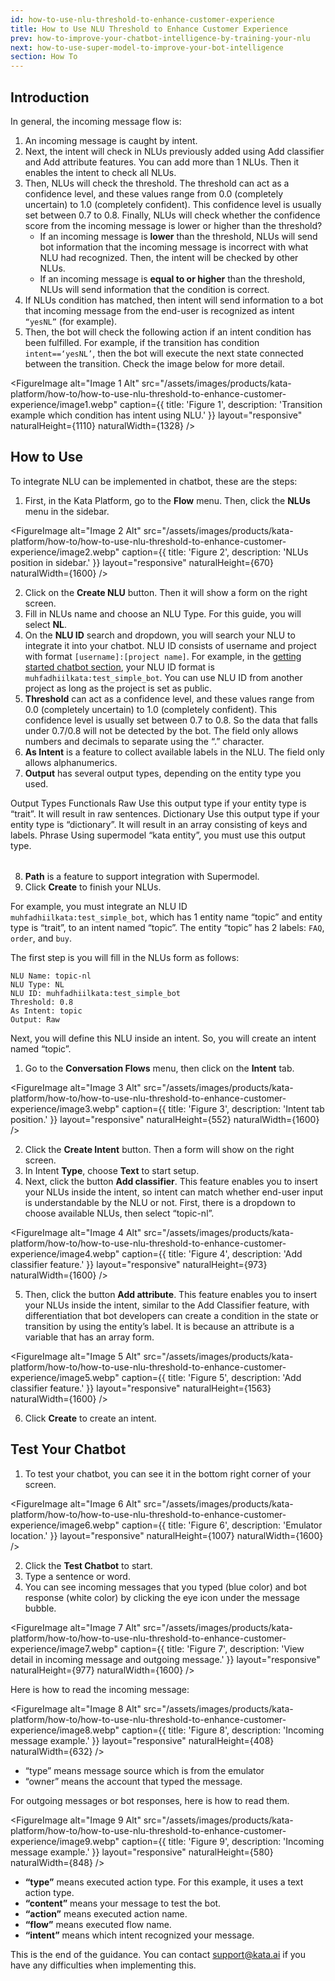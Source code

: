 ```yaml
---
id: how-to-use-nlu-threshold-to-enhance-customer-experience
title: How to Use NLU Threshold to Enhance Customer Experience
prev: how-to-improve-your-chatbot-intelligence-by-training-your-nlu
next: how-to-use-super-model-to-improve-your-bot-intelligence
section: How To
---
```


## Introduction

In general, the incoming message flow is:

1. An incoming message is caught by intent.
2. Next, the intent will check in NLUs previously added using Add classifier and Add attribute features. You can add more than 1 NLUs. Then it enables the intent to check all NLUs.
3. Then, NLUs will check the threshold. The threshold can act as a confidence level, and these values range from 0.0 (completely uncertain) to 1.0 (completely confident). This confidence level is usually set between 0.7 to 0.8. Finally, NLUs will check whether the confidence score from the incoming message is lower or higher than the threshold?
   - If an incoming message is **lower** than the threshold, NLUs will send bot information that the incoming message is incorrect with what NLU had recognized. Then, the intent will be checked by other NLUs.
   - If an incoming message is **equal to or higher** than the threshold, NLUs will send information that the condition is correct.
4. If NLUs condition has matched, then intent will send information to a bot that incoming message from the end-user is recognized as intent `“yesNL”` (for example).
5. Then, the bot will check the following action if an intent condition has been fulfilled. For example, if the transition has condition `intent==‘yesNL’`, then the bot will execute the next state connected between the transition. Check the image below for more detail.

<FigureImage
  alt="Image 1 Alt"
  src="/assets/images/products/kata-platform/how-to/how-to-use-nlu-threshold-to-enhance-customer-experience/image1.webp"
  caption={{ title: 'Figure 1', description: 'Transition example which condition has intent using NLU.' }}
  layout="responsive"
  naturalHeight={1110}
  naturalWidth={1328}
/>

## How to Use

To integrate NLU can be implemented in chatbot, these are the steps:

1. First, in the Kata Platform, go to the **Flow** menu. Then, click the **NLUs** menu in the sidebar.

<FigureImage
  alt="Image 2 Alt"
  src="/assets/images/products/kata-platform/how-to/how-to-use-nlu-threshold-to-enhance-customer-experience/image2.webp"
  caption={{ title: 'Figure 2', description: 'NLUs position in sidebar.' }}
  layout="responsive"
  naturalHeight={670}
  naturalWidth={1600}
/>

2. Click on the **Create NLU** button. Then it will show a form on the right screen.
3. Fill in NLUs name and choose an NLU Type. For this guide, you will select **NL**.
4. On the **NLU ID** search and dropdown, you will search your NLU to integrate it into your chatbot. NLU ID consists of username and project with format `[username]:[project name]`. For example, in the [getting started chatbot section](/kata-platform/documentation-content/start-your-first-chatbot), your NLU ID format is `muhfadhiilkata:test_simple_bot`. You can use NLU ID from another project as long as the project is set as public.
5. **Threshold** can act as a confidence level, and these values range from 0.0 (completely uncertain) to 1.0 (completely confident). This confidence level is usually set between 0.7 to 0.8. So the data that falls under 0.7/0.8 will not be detected by the bot. The field only allows numbers and decimals to separate using the “.” character.
6. **As Intent** is a feature to collect available labels in the NLU. The field only allows alphanumerics.
7. **Output** has several output types, depending on the entity type you used.

<Table>
  <TableHead>
    <TableHeadCell>Output Types</TableHeadCell>
    <TableHeadCell>Functionals</TableHeadCell>
  </TableHead>
  <TableBody>
    <TableBodyRow>
      <TableBodyCell>Raw</TableBodyCell>
      <TableBodyCell>
        Use this output type if your entity type is “trait”. It will result in raw sentences.
      </TableBodyCell>
    </TableBodyRow>
    <TableBodyRow>
      <TableBodyCell>Dictionary</TableBodyCell>
      <TableBodyCell>
        Use this output type if your entity type is “dictionary”. It will result in an array consisting of keys and
        labels.
      </TableBodyCell>
    </TableBodyRow>
    <TableBodyRow>
      <TableBodyCell>Phrase</TableBodyCell>
      <TableBodyCell>Using supermodel “kata entity”, you must use this output type.</TableBodyCell>
    </TableBodyRow>
  </TableBody>
</Table>

8. **Path** is a feature to support integration with Supermodel.
9. Click **Create** to finish your NLUs.

For example, you must integrate an NLU ID `muhfadhiilkata:test_simple_bot`, which has 1 entity name “topic” and entity type is “trait”, to an intent named “topic”. The entity “topic” has 2 labels: `FAQ`, `order`, and `buy`.

The first step is you will fill in the NLUs form as follows:

```
NLU Name: topic-nl
NLU Type: NL
NLU ID: muhfadhiilkata:test_simple_bot
Threshold: 0.8
As Intent: topic
Output: Raw
```

Next, you will define this NLU inside an intent. So, you will create an intent named “topic”.

1. Go to the **Conversation Flows** menu, then click on the **Intent** tab.

<FigureImage
  alt="Image 3 Alt"
  src="/assets/images/products/kata-platform/how-to/how-to-use-nlu-threshold-to-enhance-customer-experience/image3.webp"
  caption={{ title: 'Figure 3', description: 'Intent tab position.' }}
  layout="responsive"
  naturalHeight={552}
  naturalWidth={1600}
/>

2. Click the **Create Intent** button. Then a form will show on the right screen.
3. In Intent **Type**, choose **Text** to start setup.
4. Next, click the button **Add classifier**. This feature enables you to insert your NLUs inside the intent, so intent can match whether end-user input is understandable by the NLU or not. First, there is a dropdown to choose available NLUs, then select “topic-nl”.

<FigureImage
  alt="Image 4 Alt"
  src="/assets/images/products/kata-platform/how-to/how-to-use-nlu-threshold-to-enhance-customer-experience/image4.webp"
  caption={{ title: 'Figure 4', description: 'Add classifier feature.' }}
  layout="responsive"
  naturalHeight={973}
  naturalWidth={1600}
/>

5. Then, click the button **Add attribute**. This feature enables you to insert your NLUs inside the intent, similar to the Add Classifier feature, with differentiation that bot developers can create a condition in the state or transition by using the entity’s label. It is because an attribute is a variable that has an array form.

<FigureImage
  alt="Image 5 Alt"
  src="/assets/images/products/kata-platform/how-to/how-to-use-nlu-threshold-to-enhance-customer-experience/image5.webp"
  caption={{ title: 'Figure 5', description: 'Add classifier feature.' }}
  layout="responsive"
  naturalHeight={1563}
  naturalWidth={1600}
/>

6. Click **Create** to create an intent.

## Test Your Chatbot

1. To test your chatbot, you can see it in the bottom right corner of your screen.

<FigureImage
  alt="Image 6 Alt"
  src="/assets/images/products/kata-platform/how-to/how-to-use-nlu-threshold-to-enhance-customer-experience/image6.webp"
  caption={{ title: 'Figure 6', description: 'Emulator location.' }}
  layout="responsive"
  naturalHeight={1007}
  naturalWidth={1600}
/>

2. Click the **Test Chatbot** to start.
3. Type a sentence or word.
4. You can see incoming messages that you typed (blue color) and bot response (white color) by clicking the eye icon under the message bubble.

<FigureImage
  alt="Image 7 Alt"
  src="/assets/images/products/kata-platform/how-to/how-to-use-nlu-threshold-to-enhance-customer-experience/image7.webp"
  caption={{ title: 'Figure 7', description: 'View detail in incoming message and outgoing message.' }}
  layout="responsive"
  naturalHeight={977}
  naturalWidth={1600}
/>

Here is how to read the incoming message:

<FigureImage
  alt="Image 8 Alt"
  src="/assets/images/products/kata-platform/how-to/how-to-use-nlu-threshold-to-enhance-customer-experience/image8.webp"
  caption={{ title: 'Figure 8', description: 'Incoming message example.' }}
  layout="responsive"
  naturalHeight={408}
  naturalWidth={632}
/>

- “type” means message source which is from the emulator
- “owner” means the account that typed the message.

For outgoing messages or bot responses, here is how to read them.

<FigureImage
  alt="Image 9 Alt"
  src="/assets/images/products/kata-platform/how-to/how-to-use-nlu-threshold-to-enhance-customer-experience/image9.webp"
  caption={{ title: 'Figure 9', description: 'Incoming message example.' }}
  layout="responsive"
  naturalHeight={580}
  naturalWidth={848}
/>

- **“type”** means executed action type. For this example, it uses a text action type.
- **“content”** means your message to test the bot.
- **“action”** means executed action name.
- **“flow”** means executed flow name.
- **“intent”** means which intent recognized your message.

This is the end of the guidance. You can contact <a href="mailto:support@kata.ai">support@kata.ai</a> if you have any difficulties when implementing this.
